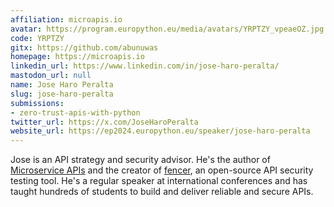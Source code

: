 ```yaml
---
affiliation: microapis.io
avatar: https://program.europython.eu/media/avatars/YRPTZY_vpeaeOZ.jpg
code: YRPTZY
gitx: https://github.com/abunuwas
homepage: https://microapis.io
linkedin_url: https://www.linkedin.com/in/jose-haro-peralta/
mastodon_url: null
name: Jose Haro Peralta
slug: jose-haro-peralta
submissions:
- zero-trust-apis-with-python
twitter_url: https://x.com/JoseHaroPeralta
website_url: https://ep2024.europython.eu/speaker/jose-haro-peralta
---
```


Jose is an API strategy and security advisor. He's the author of [Microservice APIs](https://www.manning.com/books/microservice-apis) and the creator of [fencer](https://github.com/abunuwas/fencer), an open-source API security testing tool. He's a regular speaker at international conferences and has taught hundreds of students to build and deliver reliable and secure APIs.
